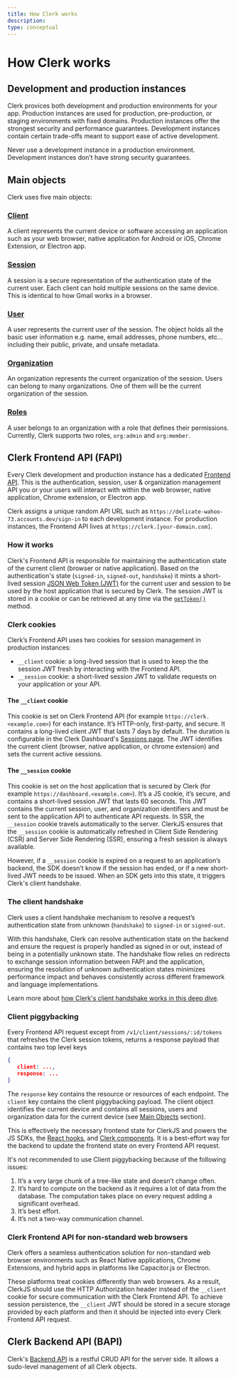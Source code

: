 ```yaml
---
title: How Clerk works
description: 
type: conceptual
---
```


# How Clerk works

## Development and production instances

Clerk provices both development and production environments for your app. Production instances are used for production, pre-production, or staging environments with fixed domains. Production instances offer the strongest security and performance guarantees. Development instances contain certain trade-offs meant to support ease of active development. 

<Callout type="warning">
Never use a development instance in a production environment. Development instances don’t have strong security guarantees.
</Callout>

## Main objects

Clerk uses five main objects:

### [Client](/docs/references/javascript/client#client)

A client represents the current device or software accessing an application such as your web browser, native application for Android or iOS, Chrome Extension, or Electron app.

### [Session](/docs/references/javascript/session)

A session is a secure representation of the authentication state of the current user. Each client can hold multiple sessions on the same device. This is identical to how Gmail works in a browser.

### [User](/docs/users/overview)

A user represents the current user of the session. The object holds all the basic user information e.g. name, email addresses, phone numbers, etc… including their public, private, and unsafe metadata.

### [Organization](/docs/organizations/roles-permissions)

An organization represents the current organization of the session. Users can belong to many organizations. One of them will be the current organization of the session. 

### [Roles](/docs/organizations/roles-permissions)

A user belongs to an organization with a role that defines their permissions. Currently, Clerk supports two roles, `org:admin` and `org:member`.

## Clerk Frontend API (FAPI)

Every Clerk development and production instance has a dedicated [Frontend API](https://clerk.com/docs/reference/frontend-api). This is the authentication, session, user & organization management API you or your users will interact with within the web browser, native application, Chrome extension, or Electron app.

Clerk assigns a unique random API URL such as `https://delicate-wahoo-73.accounts.dev/sign-in` to each development instance. For production instances, the Frontend API lives at `https://clerk.[your-domain.com]`.

### How it works

Clerk's Frontend API is responsible for maintaining the authentication state of the current client (browser or native application). Based on the authentication's state (`signed-in`, `signed-out`, `handshake`) it mints a short-lived session [JSON Web Token (JWT)](/docs/backend-requests/making/jwt-templates) for the current user and session to be used by the host application that is secured by Clerk. The session JWT is stored in a cookie or can be retrieved at any time via the [`getToken()`](/docs/references/javascript/session#get-token) method.

### Clerk cookies

Clerk’s Frontend API uses two cookies for session management in production instances:

* `__client` cookie: a long-lived session that is used to keep the the session JWT fresh by interacting with the Frontend API.
* `__session` cookie: a short-lived session JWT to validate requests on your application or your API. 

#### The `__client` cookie

This cookie is set on Clerk Frontend API (for example `https://clerk.<example.com>`) for each instance. It’s HTTP-only, first-party, and secure. It contains a long-lived client JWT that lasts 7 days by default. The duration is configurable in the Clerk Dashboard's  [Sessions page](https://dashboard.clerk.com/last-active?path=sessions). The JWT identifies the current client (browser, native application, or chrome extension) and sets the current active sessions.

#### The `__session` cookie

This cookie is set on the host application that is secured by Clerk (for example `https://dashboard.<example.com>`). It’s a JS cookie, it’s secure, and contains a short-lived session JWT that lasts 60 seconds. This JWT contains the current session, user, and organization identifiers and must be sent to the application API to authenticate API requests. In SSR, the `__session` cookie travels automatically to the server. ClerkJS ensures that the `__session` cookie is automatically refreshed in Client Side Rendering (CSR) and Server Side Rendering (SSR), ensuring a fresh session is always available.

However, if a `__session` cookie is expired on a request to an application’s backend, the SDK doesn’t know if the session has ended, or if a new short-lived JWT needs to be issued. When an SDK gets into this state, it triggers Clerk's client handshake.

### The client handshake

Clerk uses a client handshake mechanism to resolve a request’s authentication state from unknown (`handshake`) to `signed-in` or `signed-out`. 

With this handshake, Clerk can resolve authentication state on the backend and ensure the request is properly handled as signed in or out, instead of being in a potentially unknown state. The handshake flow relies on redirects to exchange session information between FAPI and the application, ensuring the resolution of unknown authentication states minimizes performance impact and behaves consistently across different framework and language implementations.

Learn more about [how Clerk's client handshake works in this deep dive](/docs/concepts/client-handshake).

### Client piggybacking

Every Frontend API request except from `/v1/client/sessions/:id/tokens` that refreshes the Clerk session tokens, returns a response payload that contains two top level keys

```json
{
   client: ...,
   response: ...
}
```

The `response` key contains the resource or resources of each endpoint. The `client` key contains the client piggybacking payload. The client object identifies the current device and contains all sessions, users and organization data for the current device (see [Main Objects](#main-objects) section). 

This is effectively the necessary frontend state for ClerkJS and powers the JS SDKs, the [React hooks](/docs/references/react/use-user), and [Clerk components](/docs/components/overview). It is a best-effort way for the backend to update the frontend state on every Frontend API request. 

It's not recommended to use Client piggybacking because of the following issues:

1. It’s a very large chunk of a tree-like state and doesn’t change often.
1. It’s hard to compute on the backend as it requires a lot of data from the database. The computation takes place on every request adding a significant overhead.
1. It’s best effort.
1. It’s not a two-way communication channel.

### Clerk Frontend API for non-standard web browsers

Clerk offers a seamless authentication solution for non-standard web browser environments such as React Native applications, Chrome Extensions, and hybrid apps in platforms like Capacitor.js or Electron.

These platforms treat cookies differently than web browsers. As a result, ClerkJS should use the HTTP Authorization header instead of the `__client` cookie for secure communication with the Clerk Frontend API. To achieve session persistence, the `__client` JWT should be stored in a secure storage provided by each platform and then it should be injected into every Clerk Frontend API request. 

## Clerk Backend API (BAPI)

Clerk's [Backend API](https://clerk.com/docs/reference/backend-api) is a restful CRUD API for the server side. It allows a sudo-level management of all Clerk objects.